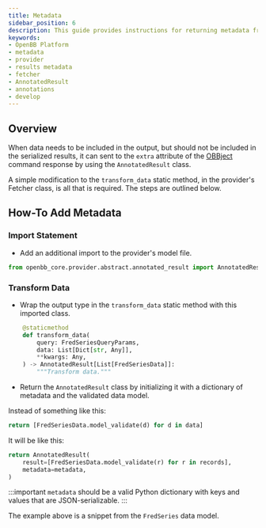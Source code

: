 ```yaml
---
title: Metadata
sidebar_position: 6
description: This guide provides instructions for returning metadata from the provider interface that gets included in the `extra` attribute of the OBBject response.
keywords:
- OpenBB Platform
- metadata
- provider
- results metadata
- fetcher
- AnnotatedResult
- annotations
- develop
---
```



<HeadTitle title="Metadata - Developer Guides | OpenBB Docs" />

## Overview

When data needs to be included in the output, but should not be included in the serialized results,
it can sent to the `extra` attribute of the [OBBject](architecture_overview#obbject-class) command response by using the `AnnotatedResult` class.

A simple modification to the `transform_data` static method, in the provider's Fetcher class, is all that is required. The steps are outlined below.

## How-To Add Metadata

### Import Statement

- Add an additional import to the provider's model file.

```python
from openbb_core.provider.abstract.annotated_result import AnnotatedResult
```

### Transform Data

- Wrap the output type in the `transform_data` static method with this imported class.

```python
    @staticmethod
    def transform_data(
        query: FredSeriesQueryParams,
        data: List[Dict[str, Any]],
        **kwargs: Any,
    ) -> AnnotatedResult[List[FredSeriesData]]:
        """Transform data."""
```
- Return the `AnnotatedResult` class by initializing it with a dictionary of metadata and the validated data model.

Instead of something like this:

```python
return [FredSeriesData.model_validate(d) for d in data]
```

It will be like this:

```python
return AnnotatedResult(
    result=[FredSeriesData.model_validate(r) for r in records],
    metadata=metadata,
)
```

:::important
`metadata` should be a valid Python dictionary with keys and values that are JSON-serializable.
:::

The example above is a snippet from the `FredSeries` data model.
